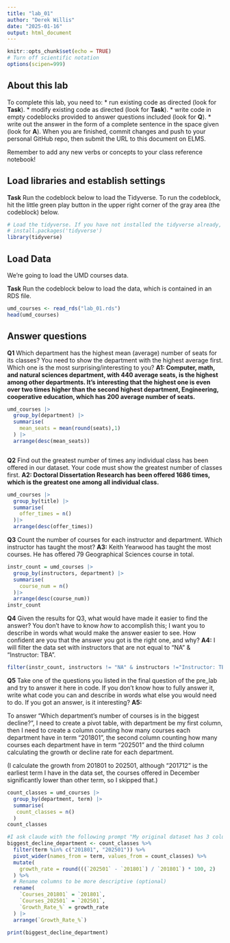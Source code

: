 ```yaml
---
title: "lab_01"
author: "Derek Willis"
date: "2025-01-16"
output: html_document
---
```


```r
knitr::opts_chunk$set(echo = TRUE)
# Turn off scientific notation
options(scipen=999)
```

## About this lab

To complete this lab, you need to: \* run existing code as directed (look for **Task**). \* modify existing code as directed (look for **Task**). \* write code in empty codeblocks provided to answer questions included (look for **Q**). \* write out the answer in the form of a complete sentence in the space given (look for **A**). When you are finished, commit changes and push to your personal GitHub repo, then submit the URL to this document on ELMS.

Remember to add any new verbs or concepts to your class reference notebook!

## Load libraries and establish settings

**Task** Run the codeblock below to load the Tidyverse. To run the codeblock, hit the little green play button in the upper right corner of the gray area (the codeblock) below.

```r
# Load the tidyverse. If you have not installed the tidyverse already, remove the # from the next line and run it first.  
# install.packages('tidyverse')
library(tidyverse)
```

## Load Data

We're going to load the UMD courses data.

**Task** Run the codeblock below to load the data, which is contained in an RDS file.

```r
umd_courses <- read_rds("lab_01.rds")
head(umd_courses)
```

## Answer questions

**Q1** Which department has the highest mean (average) number of seats for its classes? You need to show the department with the highest average first. Which one is the most surprising/interesting to you? **A1: Computer, math, and natural sciences department, with 440 average seats, is the highest among other departments. It's interesting that the highest one is even over two times higher than the second highest department, Engineering, cooperative education, which has 200 average number of seats.**

```r
umd_courses |>
  group_by(department) |>
  summarise(
    mean_seats = mean(round(seats),1)
  ) |>
  arrange(desc(mean_seats))
```

```r

```

**Q2** Find out the greatest number of times any individual class has been offered in our dataset. Your code must show the greatest number of classes first. **A2: Doctoral Dissertation Research has been offered 1686 times, which is the greatest one among all individual class.**

```r
umd_courses |> 
  group_by(title) |>
  summarise(
    offer_times = n()
  )|>
  arrange(desc(offer_times))
```

**Q3** Count the number of courses for each instructor and department. Which instructor has taught the most? **A3:** Keith Yearwood has taught the most courses. He has offered 79 Geographical Sciences course in total.

```r
instr_count = umd_courses |>
  group_by(instructors, department) |>
  summarise(
    course_num = n()
  )|>
  arrange(desc(course_num))
instr_count
```

**Q4** Given the results for Q3, what would have made it easier to find the answer? You don't have to know *how* to accomplish this; I want you to describe in words what would make the answer easier to see. How confident are you that the answer you got is the right one, and why? **A4:** I will filter the data set with instructors that are not equal to "NA" & "Instructor: TBA".

```r
filter(instr_count, instructors != "NA" & instructors !="Instructor: TBA")
```

**Q5** Take one of the questions you listed in the final question of the pre_lab and try to answer it here in code. If you don't know how to fully answer it, write what code you can and describe in words what else you would need to do. If you got an answer, is it interesting? **A5:**

To answer "Which department's number of courses is in the biggest decline?", I need to create a pivot table, with department be my first column, then I need to create a column counting how many courses each department have in term "201801", the second column counting how many courses each department have in term "202501" and the third column calculating the growth or decline rate for each department.

(I calculate the growth from 201801 to 202501, although "201712" is the earliest term I have in the data set, the courses offered in December significantly lower than other term, so I skipped that.)

```r
count_classes = umd_courses |>
  group_by(department, term) |>
  summarise(
   count_classes = n()
  )
count_classes
```

```r
#I ask claude with the following prompt "My original dataset has 3 columns, with first one as department name, second is term of semester, and third is the number of courses each semester offered in the department. I need to create a pivot table, with department be my first column, then I need to create a second column counting how many courses each department have in term "201801", the third column counting how many courses each department have in term "202501" and the forth column calculating the growth or decline rate for each department."
biggest_decline_department <- count_classes %>%
  filter(term %in% c("201801", "202501")) %>%
  pivot_wider(names_from = term, values_from = count_classes) %>%
  mutate(
    growth_rate = round(((`202501` - `201801`) / `201801`) * 100, 2)
  ) %>%
  # Rename columns to be more descriptive (optional)
  rename(
    `Courses_201801` = `201801`,
    `Courses_202501` = `202501`,
    `Growth_Rate_%` = growth_rate
  ) |>
  arrange(`Growth_Rate_%`)

print(biggest_decline_department)
```
